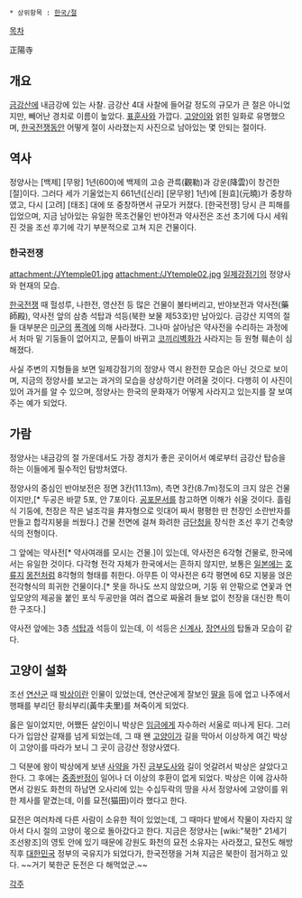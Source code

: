  * 상위항목 : [[한국/절]]

[[목차]]


正陽寺

== 개요 ==
[[금강산]]에 내금강에 있는 사찰. 금강산 4대 사찰에 들어갈 정도의 규모가 큰 절은 아니었지만, 빼어난 경치로 이름이 높았다. [[표훈사]]와 가깝다. [[고양이]]와 얽힌 일화로 유명했으며, [[한국전쟁]]동안 어떻게 절이 사라졌는지 사진으로 남아있는 몇 안되는 절이다.


== 역사 ==
정양사는 [백제] [무왕] 1년(600)에 백제의 고승 관륵(觀勒)과 강운(降雲)이 창건한 [절]이다. 그러다 세가 기울었는지 661년([신라] [문무왕] 1년)에 [원효](元曉)가 중창하였고, 다시 [고려] [태조] 대에 또 중창하면서 규모가 커졌다. [한국전쟁] 당시 큰 피해를 입었으며, 지금 남아있는 유일한 목조건물인 반야전과 약사전은 조선 초기에 다시 세워진 것을 조선 후기에 각기 부분적으로 고쳐 지은 건물이다.
 
=== 한국전쟁 ===
attachment:/JYtemple01.jpg
attachment:/JYtemple02.jpg
[[일제강점기]]의 정양사와 현재의 모습.

[[한국전쟁]] 때 헐성루, 나한전, 영산전 등 많은 건물이 불타버리고, 반야보전과 약사전(藥師殿), 약사전 앞의 삼층 석탑과 석등(북한 보물 제53호)만 남아있다. 금강산 지역의 절들 대부분은 [[미군]]의 [[폭격]]에 의해 사라졌다. 그나마 살아남은 약사전을 수리하는 과정에서 처마 밑 기둥들이 없어지고, 문틀이 바뀌고 [[코끼리]]벽화가 사라지는 등 원형 훼손이 심해졌다.

사실 주변의 지형들을 보면 일제강점기의 정양사 역시 완전한 모습은 아닌 것으로 보이며, 지금의 정양사를 보고는 과거의 모습을 상상하기란 어려울 것이다. 다행히 이 사진이 있어 과거를 알 수 있으며, 정양사는 한국의 문화재가 어떻게 사라지고 있는지를 잘 보여주는 예가 되었다.


== 가람 ==
정양사는 내금강의 절 가운데서도 가장 경치가 좋은 곳이어서 예로부터 금강산 탑승을 하는 이들에게 필수적인 탐방처였다.

정양사의 중심인 반야보전은 정면 3칸(11.13m), 측면 3칸(8.7m)정도의 크지 않은 건물이지만,[* 두공은 바깥 5포, 안 7포이다. [[공포]]문서를 참고하면 이해가 쉬울 것이다. 흘림식 기둥에, 천장은 작은 널조각을 井자형으로 잇대어 짜서 평평한 딴 천장인 소란반자를 만들고 합각지붕을 씌웠다.] 건물 전면에 걸쳐 화려한 금[[단청]]을 장식한 조선 후기 건축양식의 전형이다. 

그 앞에는 약사전[* 약사여래를 모시는 건물.]이 있는데, 약사전은 6각형 건물로, 한국에서는 유일한 것이다. 다각형 전각 자체가 한국에서는 흔하지 않지만, 보통은 [[일본]]에는 [[호류지]] [[몽전]]처럼 8각형의 형태를 취한다. 아무튼 이 약사전은 6각 평면에 6모 지붕을 얹은 전각형식의 희귀한 건물이다.[* 못을 하나도 쓰지 않았으며, 기둥 위 안팎으로 연꽃과 연잎모양의 제공을 붙인 포식 두공만을 여러 겹으로 짜올려 들보 없이 천장을 대신한 특이한 구조다.]

약사전 앞에는 3층 [[석탑]]과 석등이 있는데, 이 석등은 [[신계사]], [[장연사]]의 탑돌과 모습이 같다.


== 고양이 설화 ==
조선 [[연산군]] 때 [[박상]]이란 인물이 있었는데, 연산군에게 잘보인 [[딸]]을 등에 업고 나주에서 행패를 부리던 황쇠부리(黃牛夫里)를 쳐죽이게 되었다. 

옳은 일이었지만, 어쨌든 살인이니 박상은 [[임금]]에게 자수하러 서울로 떠나게 된다. 그러다가 입암산 갈재를 넘게 되었는데, 그 때 왠 [[고양이]]가 길을 막아서 이상하게 여긴 박상이 고양이를 따라가 보니 그 곳이 금강산 정양사였다. 

그 덕분에 왕이 박상에게 보낸 [[사약]]을 가진 [[금부도사]]와 길이 엇갈려서 박상은 살았다고 한다. 그 후에는 [[중종반정]]이 일어나 더 이상의 후환이 없게 되었다. 박상은 이에 감사하면서 강원도 화천의 하남면 오사리에 있는 수십두락의 땅을 사서 정양사에 고양이를 위한 제사를 맡겼는데, 이를 묘전(猫田)이라 했다고 한다.

묘전은 여러차례 다른 사람이 소유한 적이 있었는데, 그 때마다 밭에서 작물이 자라지 않아서 다시 절의 고양이 몫으로 돌아갔다고 한다. 지금은 정양사는 [wiki:"북한" 21세기 조선왕조]의 영토 안에 있기 때문에 강원도 화천의 묘전 소유자는 사라졌고, 묘전도 해방 직후 [[대한민국]] 정부의 국유지가 되었다가, 한국전쟁을 거쳐 지금은 북한이 점거하고 있다. ~~거기 북한군 둔전은 다 해먹었군.~~


[[각주]]
